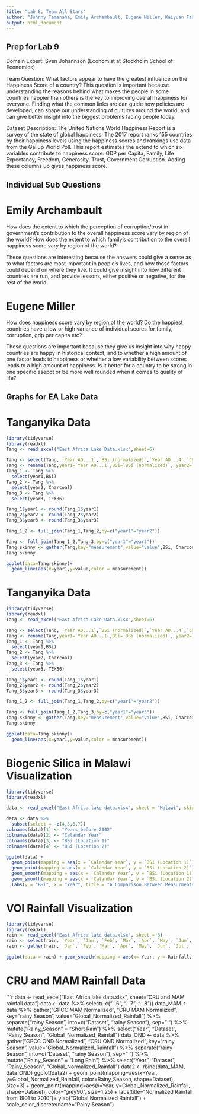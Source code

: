 ---
title: "Lab 8, Team All Stars"
author: "Johnny Tamanaha, Emily Archambault, Eugene Miller, Kaiyuan Fan, Jingzhi Zhang"
output: html_document
---
## Prep for Lab 9
Domain Expert: Sven Johannson (Economist at Stockholm School of Economics)

Team Question: What factors appear to have the greatest influence on the Happiness Score of a country?
This question is important because understanding the reasons behind what makes the people in some countries happier than others is the key to improving overall happiness for everyone. Finding what the common links are can guide how policies are developed, can shape our understanding of cultures around the world, and can give better insight into the biggest problems facing people today.

Dataset Description: The United Nations World Happiness Report is a survey of the state of global happiness. The 2017 report ranks 155 countries by their happiness levels using the happiness scores and rankings use data from the Gallup World Poll. This report estimates the extend to which six variables contribute to happiness score: GDP per Capita, Family, Life Expectancy, Freedom, Generosity, Trust, Government Corruption. Adding these columns up gives happiness score.

## Individual Sub Questions

# Emily Archambault

How does the extent to which the perception of corruption/trust in government's contribution to the overall happiness score vary by region of the world?
How does the extent to which family's contribution to the overall happiness score vary by region of the world?

These questions are interesting because the answers could give a sense as to what factors are most important in people's lives, and how those factors could depend on where they live. It could give insight into how different countries are run, and provide lessons, either positive or negative, for the rest of the world.

# Eugene Miller

How does happiness score vary by region of the world? 
Do the happiest countries have a low or high variance of individual scores for family, corruption, gdp per capita etc?

These questions are important because they give us insight into why happy countries are happy in historical context, and to whether a high amount of one factor leads to happiness or whether a low variability between scores leads to a high amount of happiness. Is it better for a country to be strong in one specific asepct or be more well rounded when it comes to quality of life?

## Graphs for EA Lake Data

# Tanganyika Data
```{r, echo = FALSE, message = FALSE, warning = FALSE}
library(tidyverse)
library(readxl)
Tang <- read_excel("East Africa Lake Data.xlsx",sheet=6)

Tang <- select(Tang, `Year AD...1`,`BSi (normalized)`,`Year AD...4`,`Charcoal (normalized)`,`Year`,TEX86)
Tang <- rename(Tang,year1=`Year AD...1`,BSi=`BSi (normalized)`, year2=`Year AD...4`,Charcoal=`Charcoal (normalized)`,year3=`Year`)
Tang_1 <- Tang %>%
  select(year1,BSi)
Tang_2 <- Tang %>%
  select(year2, Charcoal)
Tang_3 <- Tang %>%
  select(year3, TEX86)

Tang_1$year1 <- round(Tang_1$year1)
Tang_2$year2 <- round(Tang_2$year2)
Tang_3$year3 <- round(Tang_3$year3)

Tang_1_2 <- full_join(Tang_1,Tang_2,by=c("year1"="year2"))

Tang <- full_join(Tang_1_2,Tang_3,by=c("year1"="year3"))
Tang.skinny <- gather(Tang,key="measurement",value="value",BSi, Charcoal,TEX86)
Tang.skinny

ggplot(data=Tang.skinny)+
  geom_line(aes(x=year1,y=value,color = measurement))
```


# Tanganyika Data
```{r, echo = FALSE, message = FALSE, warning = FALSE}
library(tidyverse)
library(readxl)
Tang <- read_excel("East Africa Lake Data.xlsx",sheet=6)

Tang <- select(Tang, `Year AD...1`,`BSi (normalized)`,`Year AD...4`,`Charcoal (normalized)`,`Year`,TEX86)
Tang <- rename(Tang,year1=`Year AD...1`,BSi=`BSi (normalized)`, year2=`Year AD...4`,Charcoal=`Charcoal (normalized)`,year3=`Year`)
Tang_1 <- Tang %>%
  select(year1,BSi)
Tang_2 <- Tang %>%
  select(year2, Charcoal)
Tang_3 <- Tang %>%
  select(year3, TEX86)

Tang_1$year1 <- round(Tang_1$year1)
Tang_2$year2 <- round(Tang_2$year2)
Tang_3$year3 <- round(Tang_3$year3)

Tang_1_2 <- full_join(Tang_1,Tang_2,by=c("year1"="year2"))

Tang <- full_join(Tang_1_2,Tang_3,by=c("year1"="year3"))
Tang.skinny <- gather(Tang,key="measurement",value="value",BSi, Charcoal,TEX86)
Tang.skinny

ggplot(data=Tang.skinny)+
  geom_line(aes(x=year1,y=value,color = measurement))
```


# Biogenic Silica in Malawi Visualization
```{r, echo = FALSE, message = FALSE, warning = FALSE}
library(tidyverse)
library(readxl)

data <- read_excel("East Africa lake data.xlsx", sheet = "Malawi", skip = 1)

data <- data %>%
  subset(select = -c(4,5,6,7))
colnames(data)[1] <- "Years before 2002"
colnames(data)[2] <- "Calandar Year"
colnames(data)[3] <- "BSi (Location 1)"
colnames(data)[4] <- "BSi (Location 2)"

ggplot(data) +
  geom_point(mapping = aes(x = `Calandar Year`, y = `BSi (Location 1)`), color = "indianred4") +
  geom_point(mapping = aes(x = `Calandar Year`, y = `BSi (Location 2)`), color = "palegreen4") +
  geom_smooth(mapping = aes(x = `Calandar Year`, y = `BSi (Location 1)`), color = "indianred3", se = FALSE) +
  geom_smooth(mapping = aes(x = `Calandar Year`, y = `BSi (Location 2)` ),color = "palegreen3", se = FALSE) +
  labs(y = "BSi", x = "Year", title = "A Comparison Between Measurments in Biogenic Silica at Two Locations in Malawi")
```

# VOI Rainfall Visualization
```{r, echo=FALSE, message = FALSE, warning = FALSE}
library(tidyverse)
library(readxl)
rain <- read_excel("East Africa lake data.xlsx", sheet = 8)
rain <- select(rain, `Year`, `Jan`, `Feb`, `Mar`, `Apr`, `May`, `Jun`, `Jul`, `Aug`, `Sep`, `Oct`, `Nov`, `Dec`)
rain <- gather(rain, `Jan`, `Feb`, `Mar`, `Apr`, `May`, `Jun`, `Jul`, `Aug`, `Sep`, `Oct`, `Nov`, `Dec`, key = "Month", value = "Rainfall")

ggplot(data = rain) + geom_smooth(mapping = aes(x= Year, y = Rainfall, color = Month), se = FALSE)
```

# CRU and MAM Rainfall Data
```{r, echo = FALSE, message = FALSE, warning = FALSE}
data <- read_excel("East Africa lake data.xlsx", sheet="CRU and MAM rainfall data")
data <- data %>%
  select(-c("...6", "...7", "...8"))
data_MAM <- data %>%
  gather("GPCC MAM Normalized", "CRU MAM Normalized", key="rainy Season", value="Global_Normalized_Rainfall") %>%
  separate("rainy Season", into=c("Dataset", "rainy Season"), sep=" ") %>%
  mutate("Rainy_Season" = "Short Rain") %>%
  select("Year", "Dataset", "Rainy_Season", "Global_Normalized_Rainfall")
data_OND <- data %>%
  gather("GPCC OND Normalized", "CRU OND Normalized", key="rainy Season", value="Global_Normalized_Rainfall") %>%
  separate("rainy Season", into=c("Dataset", "rainy Season"), sep=" ") %>%
  mutate("Rainy_Season" = "Long Rain") %>%
  select("Year", "Dataset", "Rainy_Season", "Global_Normalized_Rainfall")
data2 <- rbind(data_MAM, data_OND)
ggplot(data2) +
  geom_point(mapping=aes(x=Year, y=Global_Normalized_Rainfall, color=Rainy_Season, shape=Dataset), size=3) +
  geom_point(mapping=aes(x=Year, y=Global_Normalized_Rainfall, shape=Dataset), color="grey90", size=1.25) +
  labs(title="Normalized Rainfall from 1901 to 2010")+
  ylab("Global Normalized Rainfall") +
  scale_color_discrete(name="Rainy Season")
